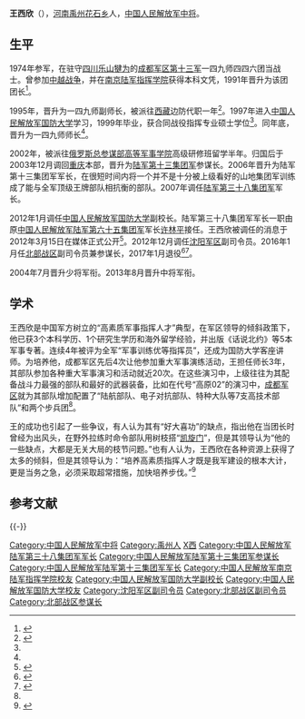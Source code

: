 '''王西欣'''（{{bd|1954年|2月|||catIdx=W王}}），[[河南省|河南]][[禹州市|禹州]][[花石镇_(禹州市)|花石乡]]人，[[中国人民解放军中将|中国人民解放军中将]]。

==生平==
1974年参军，在驻守[[四川省|四川]][[乐山市|乐山]][[犍为县|犍为]]的[[中国人民解放军成都军区|成都军区]][[中国人民解放军陆军第七十七集团军|第十三军]]一四九师四四六团当战士。曾参加[[中越战争|中越战争]]，并在[[中国人民解放军陆军指挥学院|南京陆军指挥学院]]获得本科文凭，1991年晋升为该团团长<ref name="chaotou">{{Cite web|title=挺立于军事变革的潮头|url=http://www.people.com.cn/GB/junshi/1076/1987318.html|date=2003-07-28|publisher=人民网|archiveurl=https://web.archive.org/web/20170428052557/http://www.people.com.cn/GB/junshi/1076/1987318.html|archivedate=2017-04-28|dead-url=no}}</ref>。

1995年，晋升为一四九师副师长，被派往[[西藏自治区|西藏]]边防代职一年<ref name="dushu">{{Cite web|title=成都军区某摩步师师长王西欣:军人读书谋打赢|url=http://www.people.com.cn/GB/junshi/1076/1988524.html|date=2003-07-28|publisher=人民网|archiveurl=https://web.archive.org/web/20170428053408/http://www.people.com.cn/GB/junshi/1076/1988524.html|archivedate=2017-04-28|dead-url=yes}}</ref>。1997年进入[[中国人民解放军国防大学|中国人民解放军国防大学]]学习，1999年毕业，获合同战役指挥专业硕士学位<ref name="chaotou" />。同年底，晋升为一四九师师长<ref name=dushu/>。

2002年，被派往[[俄罗斯|俄罗斯]][[伏龙芝军事学院|总参谋部高等军事学院]]高级研修班留学半年。归国后于2003年12月调回[[重庆市|重庆]]本部，晋升为[[中国人民解放军陆军第七十七集团军|陆军第十三集团军]]参谋长。2006年晋升为陆军第十三集团军军长，在很短时间内将一个并不是十分被上级看好的山地集团军训练成了能与全军顶级王牌部队相抗衡的部队。2007年调任[[中国人民解放军陆军第八十二集团军|陆军第三十八集团军]]军长。

2012年1月调任[[中国人民解放军国防大学|中国人民解放军国防大学]]副校长。陆军第三十八集团军军长一职由原[[中国人民解放军陆军第八十一集团军|中国人民解放军陆军第六十五集团军]]军长[[许林平|许林平]]接任。王西欣被调任的消息于2012年3月15日在媒体正式公开<ref>{{Cite web|title=驻保定的解放军66393部队更换部队长|url=http://news.ifeng.com/mainland/detail_2012_04/10/13768965_0.shtml|date=2012-04-10|publisher=凤凰网|archiveurl=https://web.archive.org/web/20120412041700/http://news.ifeng.com/mainland/detail_2012_04/10/13768965_0.shtml|archivedate=2012-04-12|dead-url=yes}}</ref>。2012年12月调任[[中国人民解放军沈阳军区|沈阳军区]]副司令员。2016年1月任[[北部战区|北部战区]]副司令员兼参谋长，2017年1月退役<ref>{{cite web|title=不忘初心——全国书画名家作品邀请展开幕|url=http://www.sohu.com/a/229505422_819453|accessdate=2018-12-26|date=2018-04-26|publisher=搜狐|archiveurl=https://web.archive.org/web/20181226133918/http://www.sohu.com/a/229505422_819453|archivedate=2018-12-26|dead-url=no}}</ref><ref>{{cite web|title=原54军军长石正露任北部战区副司令员兼参谋长|url=http://news.cnwest.com/content/2017-08/01/content_15226090.htm|accessdate=2018-07-01|date=2017-08-01|publisher=西部网|archiveurl=https://web.archive.org/web/20180701140313/http://news.cnwest.com/content/2017-08/01/content_15226090.htm|archivedate=2018-07-01|dead-url=no}}</ref>。

2004年7月晋升少将军衔。2013年8月晋升中将军衔。

==学术==
王西欣是中国军方树立的“高素质军事指挥人才”典型，在军区领导的倾斜政策下，他已获3个本科学历、1个研究生学历和海外留学经验，并出版《话说北约》等5本军事专著。连续4年被评为全军“军事训练优等指挥员”，还成为国防大学客座讲师。为培养他，成都军区先后4次让他参加重大军事演练活动，王担任师长3年，其部队参加各种重大军事演习和活动就近20次。在这些演习中，上级往往为其配备战斗力最强的部队和最好的武器装备，比如在代号“高原02”的演习中，[[中国人民解放军成都军区|成都军区]]就为其部队增加配置了“陆航部队、电子对抗部队、特种大队等7支高技术部队”和两个步兵团<ref name="chaotou" />。

王的成功也引起了一些争议，有人认为其有“好大喜功”的缺点，指出他在当团长时曾经为出风头，在野外拉练时命令部队用树枝搭“[[凯旋门|凯旋门]]”，但是其领导认为“他的一些缺点，大都是无关大局的枝节问题。”也有人认为，王西欣在各种资源上获得了太多的倾斜，但是其领导认为：“培养高素质指挥人才既是我军建设的根本大计，更是当务之急，必须采取超常措施，加快培养步伐。”<ref>{{Cite web|title=从师长王西欣的成长看高素质军事指挥人才的培养|url=http://mil.news.sina.com.cn/2003-08-05/141729.html|date=2003-08-05|publisher=新浪|archiveurl=https://web.archive.org/web/20170428142253/http://mil.news.sina.com.cn/2003-08-05/141729.html|archivedate=2017-04-28|dead-url=no}}</ref>

== 参考文献 ==
{{Reflist|30em}}

{{-}}
{{start box}}
{{s-mil|pla}}
{{s-new}}
{{s-title|[[中国人民解放军北部战区|中国人民解放军北部战区]]参谋长|2016年1月—2017年1月}} 
{{s-after|[[石正露|石正露]]}}
{{s-before|[[王晓军|王晓军]]}}
{{s-title|[[中国人民解放军沈阳军区|中国人民解放军沈阳军区]]副[[司令员|司令员]]|2012年12月—2016年1月}}
{{s-none|[[大军区|大军区]]废除}}
{{s-before|[[任海泉|任海泉]]}}
{{s-title|[[中国人民解放军国防大学|中国人民解放军国防大学]]副校长|2011年12月—2012年12月}}
{{s-after|[[毕京京|毕京京]]}}
{{s-before|[[李少军|李少军]]}}
{{s-title|[[中国人民解放军陆军第八十二集团军|中国人民解放军陆军第三十八集团军]][[军长|军长]]|2007年6月—2011年12月}}
{{s-after|[[许林平|许林平]]}}
{{end box}}

{{DEFAULTSORT:Wang王}}
[[Category:中国人民解放军中将|Category:中国人民解放军中将]]
[[Category:禹州人|Category:禹州人]]
[[Category:王姓|X西]]
[[Category:中国人民解放军陆军第三十八集团军军长|Category:中国人民解放军陆军第三十八集团军军长]]
[[Category:中国人民解放军陆军第十三集团军参谋长|Category:中国人民解放军陆军第十三集团军参谋长]]
[[Category:中国人民解放军陆军第十三集团军军长|Category:中国人民解放军陆军第十三集团军军长]]
[[Category:中国人民解放军南京陆军指挥学院校友|Category:中国人民解放军南京陆军指挥学院校友]]
[[Category:中国人民解放军国防大学副校长|Category:中国人民解放军国防大学副校长]]
[[Category:中国人民解放军国防大学校友|Category:中国人民解放军国防大学校友]]
[[Category:沈阳军区副司令员|Category:沈阳军区副司令员]]
[[Category:北部战区副司令员|Category:北部战区副司令员]]
[[Category:北部战区参谋长|Category:北部战区参谋长]]